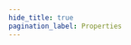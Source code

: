 ```yaml
---
hide_title: true
pagination_label: Properties
---
```



<FeatureIcon src={css} alt="Properties" title="Properties" />
<LinkList
  srcList={[
    {
      title: "white-space",
      link: "/docs/css/properties/white-space",
      src: css,
      alt: "white-space",
    },
    {
      title: "box-shadow",
      link: "/docs/css/properties/box-shadow",
      src: css,
      alt: "box-shadow",
    },
  ]}
/>
